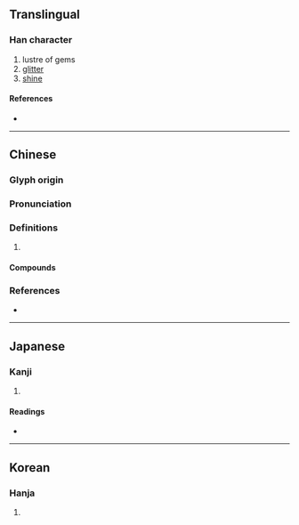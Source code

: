 {{character info}}
==Translingual==

===Han character===
{{Han char|rn=96|rad=玉|as=11|sn=15|four=12114|canj=MGUOG|ids=⿰𤣩崔}}

# lustre of gems
# [[glitter]]
# [[shine]]

====References====
* {{Han ref|kx=0740.230|dkj=21193|dj=1150.140|hdz=21135.050|uh=7480|ud=29824|bh=BD41|bd=48449}}

----

==Chinese==
{{zh-forms}}

===Glyph origin===
{{Han etym}}

===Pronunciation===
{{zh-pron
|m=cuǐ
|c=ceoi2,ceoi1
|mc=y
|oc=y
|cat=
}}

===Definitions===
{{zh-hanzi}}

# {{zh-used2|c}}

====Compounds====
{{zh-der|璀璀|璀璨|璀錯}}

===References===
* {{R:yue:Hanzi}}

----

==Japanese==

===Kanji===
{{ja-kanji|grade=|rs=玉11}}

# {{rfdef|ja|sort=玉11}}

====Readings====
* {{ja-readings|on=[[さい]] (sai), [[すい]] (sui)|kun=|nanori=}}

----

==Korean==

===Hanja===
{{ko-hanja|hangeul=최|eumhun=|rv=choe|mr=ch'oe|y=choy}}

# {{rfdef|ko|sort=玉11}}
